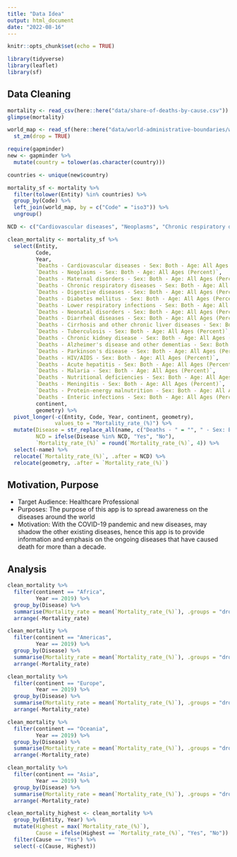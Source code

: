 ```yaml
---
title: "Data Idea"
output: html_document
date: "2022-08-16"
---
```


```r
knitr::opts_chunk$set(echo = TRUE)
```

```r
library(tidyverse)
library(leaflet)
library(sf)
```

## Data Cleaning

```r
mortality <- read_csv(here::here("data/share-of-deaths-by-cause.csv"))
glimpse(mortality)

world_map <- read_sf(here::here("data/world-administrative-boundaries/world-administrative-boundaries.shp")) %>%
  st_zm(drop = TRUE)

require(gapminder)
new <- gapminder %>%
  mutate(country = tolower(as.character(country)))

countries <- unique(new$country)

mortality_sf <- mortality %>%
  filter(tolower(Entity) %in% countries) %>%
  group_by(Code) %>%
  left_join(world_map, by = c("Code" = "iso3")) %>%
  ungroup()

NCD <- c("Cardiovascular diseases", "Neoplasms", "Chronic respiratory diseases", "Diabetes mellitus")
```

```r
clean_mortality <- mortality_sf %>%
  select(Entity,
         Code,
         Year,
         `Deaths - Cardiovascular diseases - Sex: Both - Age: All Ages (Percent)`,
         `Deaths - Neoplasms - Sex: Both - Age: All Ages (Percent)`,
         `Deaths - Maternal disorders - Sex: Both - Age: All Ages (Percent)`,
         `Deaths - Chronic respiratory diseases - Sex: Both - Age: All Ages (Percent)`,
         `Deaths - Digestive diseases - Sex: Both - Age: All Ages (Percent)`,
         `Deaths - Diabetes mellitus - Sex: Both - Age: All Ages (Percent)`,
         `Deaths - Lower respiratory infections - Sex: Both - Age: All Ages (Percent)`,
         `Deaths - Neonatal disorders - Sex: Both - Age: All Ages (Percent)`,
         `Deaths - Diarrheal diseases - Sex: Both - Age: All Ages (Percent)`,
         `Deaths - Cirrhosis and other chronic liver diseases - Sex: Both - Age: All Ages (Percent)`,
         `Deaths - Tuberculosis - Sex: Both - Age: All Ages (Percent)`,
         `Deaths - Chronic kidney disease - Sex: Both - Age: All Ages (Percent)`,
         `Deaths - Alzheimer's disease and other dementias - Sex: Both - Age: All Ages (Percent)`,
         `Deaths - Parkinson's disease - Sex: Both - Age: All Ages (Percent)`,
         `Deaths - HIV/AIDS - Sex: Both - Age: All Ages (Percent)`,
         `Deaths - Acute hepatitis - Sex: Both - Age: All Ages (Percent)`,
         `Deaths - Malaria - Sex: Both - Age: All Ages (Percent)`,
         `Deaths - Nutritional deficiencies - Sex: Both - Age: All Ages (Percent)`,
         `Deaths - Meningitis - Sex: Both - Age: All Ages (Percent)`,
         `Deaths - Protein-energy malnutrition - Sex: Both - Age: All Ages (Percent)`,
         `Deaths - Enteric infections - Sex: Both - Age: All Ages (Percent)`,
         continent,
         geometry) %>%
  pivot_longer(-c(Entity, Code, Year, continent, geometry),
               values_to = "Mortality_rate_(%)") %>%
  mutate(Disease = str_replace_all(name, c("Deaths - " = "", " - Sex: Both - Age: All Ages \\(Percent\\)" = "")),
         NCD = ifelse(Disease %in% NCD, "Yes", "No"),
         `Mortality_rate_(%)` = round(`Mortality_rate_(%)`, 4)) %>%
  select(-name) %>%
  relocate(`Mortality_rate_(%)`, .after = NCD) %>%
  relocate(geometry, .after = `Mortality_rate_(%)`) 
```


## Motivation, Purpose

- Target Audience: Healthcare Professional
- Purposes: The purpose of this app is to spread awareness on the diseases around the world
- Motivation: With the COVID-19 pandemic and new diseases, may shadow the other existing diseases, hence this app is to provide information and emphasis on the ongoing diseases that have caused death for more than a decade.


## Analysis

```r
clean_mortality %>%
  filter(continent == "Africa",
         Year == 2019) %>%
  group_by(Disease) %>%
  summarise(Mortality_rate = mean(`Mortality_rate_(%)`), .groups = "drop") %>%
  arrange(-Mortality_rate)

clean_mortality %>%
  filter(continent == "Americas",
         Year == 2019) %>%
  group_by(Disease) %>%
  summarise(Mortality_rate = mean(`Mortality_rate_(%)`), .groups = "drop") %>%
  arrange(-Mortality_rate)

clean_mortality %>%
  filter(continent == "Europe",
         Year == 2019) %>%
  group_by(Disease) %>%
  summarise(Mortality_rate = mean(`Mortality_rate_(%)`), .groups = "drop") %>%
  arrange(-Mortality_rate)

clean_mortality %>%
  filter(continent == "Oceania",
         Year == 2019) %>%
  group_by(Disease) %>%
  summarise(Mortality_rate = mean(`Mortality_rate_(%)`), .groups = "drop") %>%
  arrange(-Mortality_rate)

clean_mortality %>%
  filter(continent == "Asia",
         Year == 2019) %>%
  group_by(Disease) %>%
  summarise(Mortality_rate = mean(`Mortality_rate_(%)`), .groups = "drop") %>%
  arrange(-Mortality_rate)
```   

```r
clean_mortality_highest <- clean_mortality %>%
  group_by(Entity, Year) %>%
  mutate(Highest = max(`Mortality_rate_(%)`),
         Cause = ifelse(Highest == `Mortality_rate_(%)`, "Yes", "No")) %>%
  filter(Cause == "Yes") %>%
  select(-c(Cause, Highest))
```


